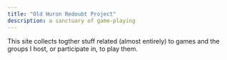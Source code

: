 ```yaml
---
title: "Old Huron Redoubt Project"
description: a sanctuary of game-playing
---
```


This site collects togther stuff related (almost entirely) to games and the
groups I host, or participate in, to play them.
